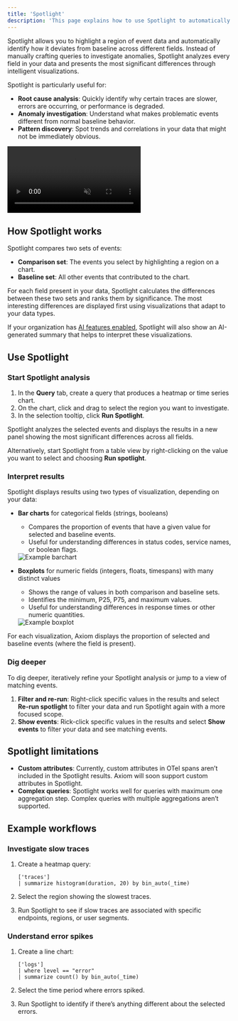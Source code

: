 ```yaml
---
title: 'Spotlight'
description: 'This page explains how to use Spotlight to automatically identify differences between selected events and baseline data.'
---
```


Spotlight allows you to highlight a region of event data and automatically identify how it deviates from baseline across different fields. Instead of manually crafting queries to investigate anomalies, Spotlight analyzes every field in your data and presents the most significant differences through intelligent visualizations.

Spotlight is particularly useful for:

- **Root cause analysis**: Quickly identify why certain traces are slower, errors are occurring, or performance is degraded.
- **Anomaly investigation**: Understand what makes problematic events different from normal baseline behavior.
- **Pattern discovery**: Spot trends and correlations in your data that might not be immediately obvious.

<Frame caption="Axiom’s Spotlight feature in action">
  <video autoPlay muted loop playsInline className="w-full" src="/doc-assets/videos/spotlight-feature.mp4"></video>
</Frame>

## How Spotlight works

Spotlight compares two sets of events:
- **Comparison set**: The events you select by highlighting a region on a chart.
- **Baseline set**: All other events that contributed to the chart.

For each field present in your data, Spotlight calculates the differences between these two sets and ranks them by significance. The most interesting differences are displayed first using visualizations that adapt to your data types.

If your organization has [AI features enabled](/reference/organization-settings#turn-axiom-ai-on-or-off), Spotlight will also show an AI-generated summary that helps to interpret these visualizations.

## Use Spotlight

### Start Spotlight analysis

1. In the **Query** tab, create a query that produces a heatmap or time series chart.
1. On the chart, click and drag to select the region you want to investigate.
1. In the selection tooltip, click **Run Spotlight**.

Spotlight analyzes the selected events and displays the results in a new panel showing the most significant differences across all fields.

Alternatively, start Spotlight from a table view by right-clicking on the value you want to select and choosing **Run spotlight**.

### Interpret results

Spotlight displays results using two types of visualization, depending on your data:

- **Bar charts** for categorical fields (strings, booleans)
    - Compares the proportion of events that have a given value for selected and baseline events.
    - Useful for understanding differences in status codes, service names, or boolean flags.

    <Frame caption="Example barchart">
      <img src="/doc-assets/shots/barchart.png" alt="Example barchart" />
    </Frame>

- **Boxplots** for numeric fields (integers, floats, timespans) with many distinct values
    - Shows the range of values in both comparison and baseline sets.
    - Identifies the minimum, P25, P75, and maximum values.
    - Useful for understanding differences in response times or other numeric quantities.

    <Frame caption="Example boxplot">
      <img src="/doc-assets/shots/boxplot.png" alt="Example boxplot" />
    </Frame>

For each visualization, Axiom displays the proportion of selected and baseline events (where the field is present).

### Dig deeper

To dig deeper, iteratively refine your Spotlight analysis or jump to a view of matching events.

1. **Filter and re-run**: Right-click specific values in the results and select **Re-run spotlight** to filter your data and run Spotlight again with a more focused scope.
1. **Show events**: Rick-click specific values in the results and select **Show events** to filter your data and see matching events.

## Spotlight limitations

- **Custom attributes**: Currently, custom attributes in OTel spans aren’t included in the Spotlight results. Axiom will soon support custom attributes in Spotlight.
- **Complex queries**: Spotlight works well for queries with maximum one aggregation step. Complex queries with multiple aggregations aren’t supported.

## Example workflows

### Investigate slow traces

1. Create a heatmap query:

    ```kusto
    ['traces']
    | summarize histogram(duration, 20) by bin_auto(_time)
    ```

1. Select the region showing the slowest traces.
1. Run Spotlight to see if slow traces are associated with specific endpoints, regions, or user segments.

### Understand error spikes

1. Create a line chart:

    ```kusto
    ['logs']
    | where level == "error"
    | summarize count() by bin_auto(_time)
    ```

1. Select the time period where errors spiked.
1. Run Spotlight to identify if there’s anything different about the selected errors.
